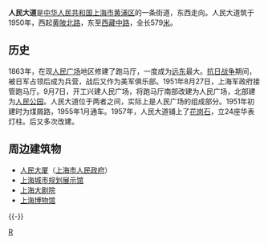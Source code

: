 {{主条目消歧义|本条目介绍的是[[上海市|上海市]]的'''人民大道'''，关于其他地方的人民大道，请见'''[[人民大道|人民大道]]'''}}
{{Infobox China Road
|路牌類型 = Shanghai
|中文道路名称=人民大道
|走向1=东
|走向2=西
|走向1(E)=E
|道路英文名=People's Avenue
|走向2(E)=W
|图片=File:People's Avenue at North Huangpi Road.jpg
|图片说明=在黄陂北路（威海路、武胜路）路口向东看人民大道
|道路总长度=0.579
|车速限制=40
|行车线数量=4
|所在地区=[[上海市|上海市]][[黄浦区|黄浦区]]
|起点=[[黄陂北路_(上海)|黄陂北路]]
|终点=[[西藏中路|西藏中路]]
}}
'''人民大道'''是[[中华人民共和国|中华人民共和国]][[上海市|上海市]][[黄浦区|黄浦区]]的一条街道，东西走向。人民大道筑于1950年，西起[[黄陂北路_(上海)|黄陂北路]]，东至[[西藏中路|西藏中路]]，全长579[[米_(單位)|米]]。

==历史==
1863年，在现[[人民广场_(上海)|人民广场]]地区修建了跑马厅，一度成为[[远东|远东]]最大。[[抗日战争|抗日战争]]期间，被日军占领后成为兵营，战后又作为美军俱乐部。1951年8月27日，上海军政府接管跑马厅。9月7日，开工兴建人民广场，将跑马厅南部改建为人民广场，北部建为[[人民公园|人民公园]]。人民大道位于两者之间，实际上是人民广场的组成部分。1951年初建时为煤屑路，1955年1月通车。1957年，人民大道铺上了[[花岗石|花岗石]]，立24座华表灯柱。后又多次改建。

==周边建筑物==
*[[人民大厦|人民大厦]]（[[上海市人民政府|上海市人民政府]]）
*[[上海城市规划展示馆|上海城市规划展示馆]]
*[[上海大剧院|上海大剧院]]
*[[上海博物馆|上海博物馆]]

{{-}}
{{上海人民广场}}
{{上海小作品}}

[[Category:黄浦区街道|R]]
